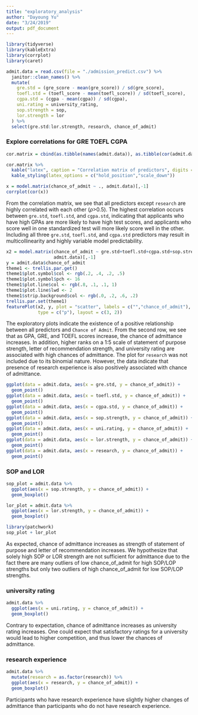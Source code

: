 ```yaml
---
title: "exploratory_analysis"
author: "Dayoung Yu"
date: "3/24/2019"
output: pdf_document
---
```


```r
library(tidyverse)
library(kableExtra)
library(corrplot)
library(caret)

admit.data = read.csv(file = "./admission_predict.csv") %>% 
  janitor::clean_names() %>% 
  mutate(
    gre.std = (gre_score - mean(gre_score)) / sd(gre_score),
    toefl.std = (toefl_score - mean(toefl_score)) / sd(toefl_score),
    cgpa.std = (cgpa - mean(cgpa)) / sd(cgpa),
    uni.rating = university_rating,
    sop.strength = sop,
    lor.strength = lor
  ) %>% 
  select(gre.std:lor.strength, research, chance_of_admit)
```


### Explore correlations for GRE TOEFL CGPA
```r
cor.matrix = cbind(as.tibble(names(admit.data)), as.tibble(cor(admit.data)))

cor.matrix %>%
  kable("latex", caption = "Correlation matrix of predictors", digits = 4) %>%
  kable_styling(latex_options = c("hold_position","scale_down"))

x = model.matrix(chance_of_admit ~ ., admit.data)[,-1]
corrplot(cor(x))
```


From the correlation matrix, we see that all predictors except `research` are highly correlated with each other ($\rho$>0.5). The highest correlation occurs between `gre.std`, `toefl.std`, and `cgpa.std`, indicating that applicants who have high GPAs are more likely to have high test scores, and applicants who score well in one standardized test will more likely score well in the other. Including all three `gre.std`, `toefl.std`, and `cgpa.std` predictors may result in multicollinearity and highly variable model predictability. 


```r
x2 = model.matrix(chance_of_admit ~ gre.std+toefl.std+cgpa.std+sop.strength+lor.strength+uni.rating,
                  admit.data)[,-1]
y = admit.data$chance_of_admit
theme1 <- trellis.par.get()
theme1$plot.symbol$col <- rgb(.2, .4, .2, .5)
theme1$plot.symbol$pch <- 16
theme1$plot.line$col <- rgb(.8, .1, .1, 1)
theme1$plot.line$lwd <- 2
theme1$strip.background$col <- rgb(.0, .2, .6, .2)
trellis.par.set(theme1)
featurePlot(x2, y, plot = "scatter", labels = c("","chance_of_admit"),
            type = c("p"), layout = c(3, 2))
```

The exploratory plots indicate the existence of a positive relationship between all predictors and `Chance of Admit`. From the second row, we see that as GPA, GRE, and TOEFL scores increase, the chance of admittance increases. In addition, higher ranks on a 1:5 scale of statement of purpose strength, letter of recommendation strength, and university rating are associated with high chances of admittance. The plot for `research` was not included due to its binomial nature. However, the data indicate that presence of research experience is also positively associated with chance of admittance.


```r
ggplot(data = admit.data, aes(x = gre.std, y = chance_of_admit)) + 
  geom_point()
ggplot(data = admit.data, aes(x = toefl.std, y = chance_of_admit)) + 
  geom_point()
ggplot(data = admit.data, aes(x = cgpa.std, y = chance_of_admit)) + 
  geom_point()
ggplot(data = admit.data, aes(x = sop.strength, y = chance_of_admit)) + 
  geom_point()
ggplot(data = admit.data, aes(x = uni.rating, y = chance_of_admit)) + 
  geom_point()
ggplot(data = admit.data, aes(x = lor.strength, y = chance_of_admit)) + 
  geom_point()
ggplot(data = admit.data, aes(x = research, y = chance_of_admit)) + 
  geom_point()
```


### SOP and LOR
```r
sop_plot = admit.data %>%
  ggplot(aes(x = sop.strength, y = chance_of_admit)) +
  geom_boxplot()

lor_plot = admit.data %>%
  ggplot(aes(x = lor.strength, y = chance_of_admit)) +
  geom_boxplot()

library(patchwork)
sop_plot + lor_plot
```

As expected, chance of admittance increases as strength of statement of purpose and letter of recommendation increases. We hypothesize that solely high SOP or LOR strength are not sufficient for admittance due to the fact there are many outliers of low chance_of_admit for high SOP/LOP strengths but only two outliers of high chance_of_admit for low SOP/LOP strengths.

### university rating
```r

admit.data %>%
  ggplot(aes(x = uni.rating, y = chance_of_admit)) +
  geom_boxplot()

```

Contrary to expectation, chance of admittance increases as university rating increases. One could expect that satisfactory ratings for a university would lead to higher competition, and thus lower the chances of admittance.

### research experience
```r
admit.data %>%
  mutate(research = as.factor(research)) %>%
  ggplot(aes(x = research, y = chance_of_admit)) +
  geom_boxplot()

```

Participants who have research experience have slightly higher changes of admittance than participants who do not have research experience.

